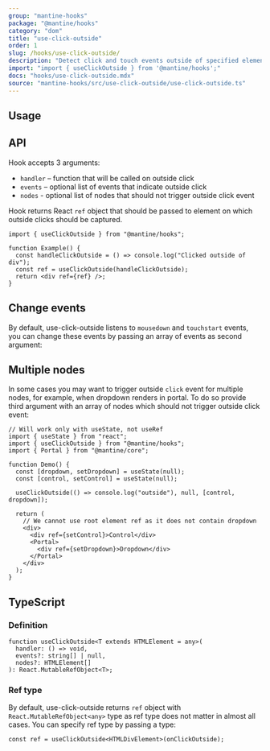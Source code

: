 ```yaml
---
group: "mantine-hooks"
package: "@mantine/hooks"
category: "dom"
title: "use-click-outside"
order: 1
slug: /hooks/use-click-outside/
description: "Detect click and touch events outside of specified element"
import: "import { useClickOutside } from '@mantine/hooks';"
docs: "hooks/use-click-outside.mdx"
source: "mantine-hooks/src/use-click-outside/use-click-outside.ts"
---
```



## Usage

<Demo data={HooksDemos.useClickOutsideUsage} />

## API

Hook accepts 3 arguments:

- `handler` – function that will be called on outside click
- `events` – optional list of events that indicate outside click
- `nodes` - optional list of nodes that should not trigger outside click event

Hook returns React `ref` object that should be passed to element on which outside clicks should be captured.

```tsx
import { useClickOutside } from "@mantine/hooks";

function Example() {
  const handleClickOutside = () => console.log("Clicked outside of div");
  const ref = useClickOutside(handleClickOutside);
  return <div ref={ref} />;
}
```

## Change events

By default, use-click-outside listens to `mousedown` and `touchstart` events,
you can change these events by passing an array of events as second argument:

<Demo data={HooksDemos.useClickOutsideEvents} />

## Multiple nodes

In some cases you may want to trigger outside `click` event for multiple nodes, for example, when dropdown renders in portal.
To do so provide third argument with an array of nodes which should not trigger outside click event:

```tsx
// Will work only with useState, not useRef
import { useState } from "react";
import { useClickOutside } from "@mantine/hooks";
import { Portal } from "@mantine/core";

function Demo() {
  const [dropdown, setDropdown] = useState(null);
  const [control, setControl] = useState(null);

  useClickOutside(() => console.log("outside"), null, [control, dropdown]);

  return (
    // We cannot use root element ref as it does not contain dropdown
    <div>
      <div ref={setControl}>Control</div>
      <Portal>
        <div ref={setDropdown}>Dropdown</div>
      </Portal>
    </div>
  );
}
```

## TypeScript

### Definition

```tsx
function useClickOutside<T extends HTMLElement = any>(
  handler: () => void,
  events?: string[] | null,
  nodes?: HTMLElement[]
): React.MutableRefObject<T>;
```

### Ref type

By default, use-click-outside returns `ref` object with `React.MutableRefObject<any>` type
as ref type does not matter in almost all cases. You can specify ref type by passing a type:

```tsx
const ref = useClickOutside<HTMLDivElement>(onClickOutside);
```
